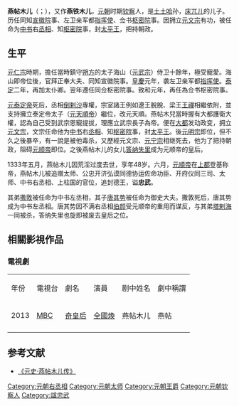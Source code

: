 {{for|同时期中书省参知政事燕帖木儿|燕帖木儿 (参知政事)}}
'''燕帖木儿'''（{{mong|m=ᠡᠯᠲᠡᠮᠦᠷ|k=|Ppp=El Temür}}；{{bd|1285年||1333年||catIdx=Y}}），又作'''燕铁木儿'''，[[元朝|元朝]]时期[[钦察|钦察]]人，是[[土土哈|土土哈]]孙，[[床兀儿|床兀儿]]的儿子。历任同知[[宣徽院|宣徽院]]事、左卫亲军都[[都指揮使|指挥使]]、佥书[[枢密院|枢密院]]事。因拥立[[元文宗|元文宗]]有功，被任命为[[中书省_(元朝)|中书]]右[[丞相|丞相]]、知[[枢密院|枢密院]]事，封[[太平王|太平王]]，把持朝政。

==生平==

[[元仁宗|元仁宗]]時期，擔任當時鎮守[[朔方|朔方]]的太子海山（[[元武宗|元武宗]]）侍卫十餘年，極受寵愛。海山即帝位後，官拜正奉大夫、同知宣徽院事。[[元仁宗|皇慶]]元年，袭左卫亲军都[[指挥使|指挥使]]。[[泰定_(元朝)|泰定]]二年，再加太仆卿。翌年遷任同佥枢密院事。致和元年，再任為佥书枢密院事。

[[泰定帝|元泰定帝]]死后，丞相[[倒剌沙|倒剌沙]]專權，宗室諸王例如遼王脫脫、梁王[[王禪|王禪]]相繼依附，並支持擁立泰定帝太子（[[天順帝|元天順帝]]）繼位，改元天順。燕帖木兒當時握有大都護衛大權，認為自己受到武宗恩寵提拔，理應立武宗長子為帝。便在[[大都|大都]]发动政变，拥立[[元文宗|元文宗]]，文宗任命他为[[中书|中书]]右[[丞相|丞相]]、知[[枢密院|枢密院]]事，封[[太平王|太平王]]。後[[元明宗|元明宗]]即位，但不久之後暴卒，有一說是被他毒杀，又歷經元文宗、[[元宁宗|元宁宗]]相继死去，他为了把持朝政，阻碍[[元顺帝|元顺帝]]即位。之後燕帖木儿的女儿[[答纳失里|答纳失里]]成为元顺帝的皇后。

1333年五月，燕帖木儿因荒淫过度去世，享年48岁。六月，[[元順帝|元順帝]]在[[元上都|上都]]登基称帝，燕帖木儿被追赠太师、公忠开济弘谟同德协运佐命功臣、开府仪同三司、太师、中书右丞相、上柱国的官位，追封德王，谥'''忠武'''。

其弟[[撒敦|撒敦]]被任命为中书左丞相，其子[[唐其势|唐其势]]被任命为御史大夫。撒敦死后，唐其势成为中书左丞相。唐其势因不满右丞相[[伯顏_(蔑兒乞部)|伯颜]]受元顺帝的重用而谋反，与其弟[[答剌海|塔剌海]]一同被杀，答纳失里也旋即被废去皇后之位。
== 相關影視作品 ==
=== 電視劇 ===
{| class="wikitable"
|-  style="background:cornflowerblue; color:white; text-align:center;"
|年份
|電視台
|劇名
|演員
|剧中姓名
|劇中稱謂
|-
|2013||[[文化廣播_(韓國)|MBC]]||[[奇皇后_(電視劇)|奇皇后]]||[[全國煥|全國煥]]||燕帖木儿||燕帖
|-
|}

== 参考文献 ==
*[http://www.guoxue.com/shibu/24shi/yuanshi/yuas_138.htm 《元史·燕帖木儿传》] {{Wayback|url=http://www.guoxue.com/shibu/24shi/yuanshi/yuas_138.htm |date=20150716004836 }}

[[Category:元朝右丞相|Category:元朝右丞相]]
[[Category:元朝太师|Category:元朝太师]]
[[Category:元朝王爵|Category:元朝王爵]]
[[Category:元朝钦察人|Category:元朝钦察人]]
[[Category:諡忠武|Category:諡忠武]]